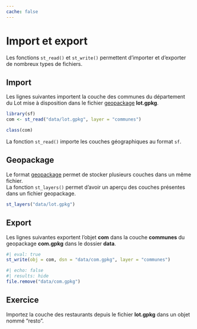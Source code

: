 ```yaml
---
cache: false
---
```


# Import et export

Les fonctions `st_read()` et `st_write()` permettent d'importer et d'exporter de nombreux types de fichiers.  


## Import
Les lignes suivantes importent la couche des communes du département du Lot mise à disposition dans le fichier [geopackage](https://www.geopackage.org/) **lot.gpkg**.

```r
library(sf)
com <- st_read("data/lot.gpkg", layer = "communes")
```

```r
class(com)
```

La fonction `st_read()` importe les couches géographiques au format `sf`.

::: {.callout-note}
## Geopackage
Le format [geopackage](https://www.geopackage.org/) permet de stocker plusieurs couches dans un même fichier.   
La fonction `st_layers()` permet d'avoir un aperçu des couches présentes dans un fichier geopackage. 
```r
st_layers("data/lot.gpkg")
```
:::


## Export

Les lignes suivantes exportent l'objet **com** dans la couche **communes** du geopackage **com.gpkg** dans le dossier **data**.   

```r
#| eval: true
st_write(obj = com, dsn = "data/com.gpkg", layer = "communes")
```

```r
#| echo: false
#| results: hide
file.remove("data/com.gpkg")
```



## Exercice {.unnumbered}

Importez la couche des restaurants depuis le fichier **lot.gpkg** dans un objet nommé "resto".
